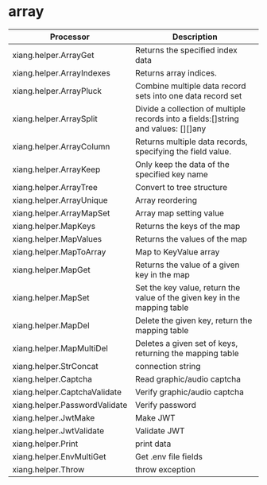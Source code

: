 # array

| Processor                     | Description                                                                        |
| ----------------------------- | ---------------------------------------------------------------------------------- |
| xiang.helper.ArrayGet         | Returns the specified index data                                                   |
| xiang.helper.ArrayIndexes     | Returns array indices.                                                             |
| xiang.helper.ArrayPluck       | Combine multiple data record sets into one data record set                         |
| xiang.helper.ArraySplit       | Divide a collection of multiple records into a fields:[]string and values: [][]any |
| xiang.helper.ArrayColumn      | Returns multiple data records, specifying the field value.                         |
| xiang.helper.ArrayKeep        | Only keep the data of the specified key name                                       |
| xiang.helper.ArrayTree        | Convert to tree structure                                                          |
| xiang.helper.ArrayUnique      | Array reordering                                                                   |
| xiang.helper.ArrayMapSet      | Array map setting value                                                            |
| xiang.helper.MapKeys          | Returns the keys of the map                                                        |
| xiang.helper.MapValues ​​     | Returns the values ​​of the map                                                    |
| xiang.helper.MapToArray       | Map to KeyValue array                                                              |
| xiang.helper.MapGet           | Returns the value of a given key in the map                                        |
| xiang.helper.MapSet           | Set the key value, return the value of the given key in the mapping table          |
| xiang.helper.MapDel           | Delete the given key, return the mapping table                                     |
| xiang.helper.MapMultiDel      | Deletes a given set of keys, returning the mapping table                           |
| xiang.helper.StrConcat        | connection string                                                                  |
| xiang.helper.Captcha          | Read graphic/audio captcha                                                         |
| xiang.helper.CaptchaValidate  | Verify graphic/audio captcha                                                       |
| xiang.helper.PasswordValidate | Verify password                                                                    |
| xiang.helper.JwtMake          | Make JWT                                                                           |
| xiang.helper.JwtValidate      | Validate JWT                                                                       |
| xiang.helper.Print            | print data                                                                         |
| xiang.helper.EnvMultiGet      | Get .env file fields                                                               |
| xiang.helper.Throw            | throw exception                                                                    |

<Div style={{ display: "flex", justifyContent: "space-between" }}>
  <Link
    type="prev"
    title="Process Control"
    link="Manual/Processor/Process Control"
  ></Link>
  <Link type="next" title="String" link="Manual/Processor/String"></Link>
</Div>
